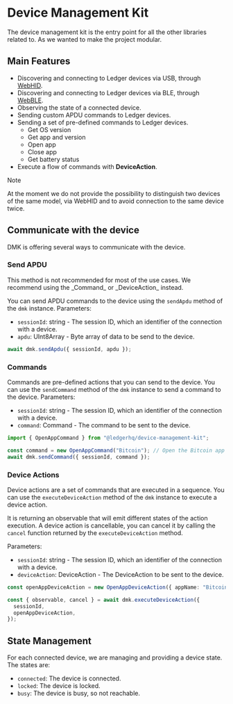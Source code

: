 
# Device Management Kit

The device management kit is the entry point for all the other libraries related to.
As we wanted to make the project modular.

## Main Features

- Discovering and connecting to Ledger devices via USB, through [WebHID](https://developer.mozilla.org/en-US/docs/Web/API/WebHID_API).
- Discovering and connecting to Ledger devices via BLE, through [WebBLE](https://developer.mozilla.org/en-US/docs/Web/API/Web_Bluetooth_API).
- Observing the state of a connected device.
- Sending custom APDU commands to Ledger devices.
- Sending a set of pre-defined commands to Ledger devices.
  - Get OS version
  - Get app and version
  - Open app
  - Close app
  - Get battery status
- Execute a flow of commands with **DeviceAction**.

> [!NOTE]  
> At the moment we do not provide the possibility to distinguish two devices of the same model, via WebHID and to avoid connection to the same device twice.

## Communicate with the device

DMK is offering several ways to communicate with the device.

### Send APDU

<Callout type="warning" emoji="⚠️">
  This method is not recommended for most of the use cases. We recommend using
  the _Command_ or _DeviceAction_ instead.
</Callout>

You can send APDU commands to the device using the `sendApdu` method of the `dmk` instance.
Parameters:

- `sessionId`: string - The session ID, which an identifier of the connection with a device.
- `apdu`: UInt8Array - Byte array of data to be send to the device.

```typescript
await dmk.sendApdu({ sessionId, apdu });
```

### Commands

Commands are pre-defined actions that you can send to the device.
You can use the `sendCommand` method of the `dmk` instance to send a command to the device.
Parameters:

- `sessionId`: string - The session ID, which an identifier of the connection with a device.
- `command`: Command - The command to be sent to the device.

```typescript
import { OpenAppCommand } from "@ledgerhq/device-management-kit";

const command = new OpenAppCommand("Bitcoin"); // Open the Bitcoin app
await dmk.sendCommand({ sessionId, command });
```

### Device Actions

Device actions are a set of commands that are executed in a sequence.
You can use the `executeDeviceAction` method of the `dmk` instance to execute a device action.

It is returning an observable that will emit different states of the action execution.
A device action is cancellable, you can cancel it by calling the `cancel` function returned by the `executeDeviceAction` method.

Parameters:

- `sessionId`: string - The session ID, which an identifier of the connection with a device.
- `deviceAction`: DeviceAction - The DeviceAction to be sent to the device.

```typescript
const openAppDeviceAction = new OpenAppDeviceAction({ appName: "Bitcoin" });

const { observable, cancel } = await dmk.executeDeviceAction({
  sessionId,
  openAppDeviceAction,
});
```

## State Management

For each connected device, we are managing and providing a device state.
The states are:

- `connected`: The device is connected.
- `locked`: The device is locked.
- `busy`: The device is busy, so not reachable.
